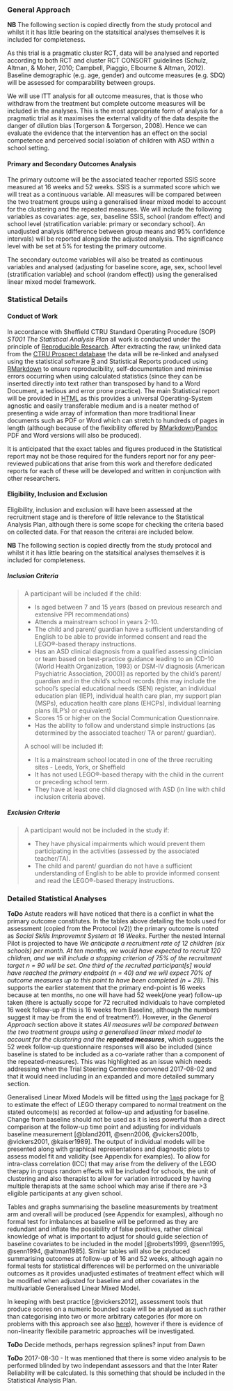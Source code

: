 ### General Approach

**NB** The following section is copied directly from the study protocol and whilst it it has little bearing on the statsitical analyses themselves it is included for completeness.

As this trial is a pragmatic cluster RCT, data will be analysed and reported according to both RCT and cluster RCT CONSORT guidelines (Schulz, Altman, & Moher, 2010; Campbell, Piaggio, Elbourne & Altman, 2012). Baseline demographic (e.g. age, gender) and outcome measures (e.g. SDQ) will be assessed for comparability between groups.

We will use ITT analysis for all outcome measures, that is those who withdraw from the treatment but complete outcome measures will be included in the analyses. This is the most appropriate form of analysis for a pragmatic trial as it maximises the external validity of the data despite the danger of dilution bias (Torgerson & Torgerson, 2008). Hence we can evaluate the evidence that the intervention has an effect on the social competence and perceived social isolation of children with ASD within a school setting.

#### Primary and Secondary Outcomes Analysis

The primary outcome will be the associated teacher reported SSIS score measured at 16 weeks and 52 weeks. SSIS is a summated score which we will treat as a continuous variable. All measures will be compared between the two treatment groups using a generalised linear mixed model to account for the clustering and the repeated measures.  We will include the following variables as covariates: age, sex, baseline SSIS, school (random effect) and school level (stratification variable: primary or secondary school). An unadjusted analysis (difference between group means and 95% confidence intervals) will be reported alongside the adjusted analysis. The significance level with be set at 5% for testing the primary outcome.

The secondary outcome variables will also be treated as continuous variables and analysed (adjusting for baseline score, age, sex, school level (stratification variable) and school (random effect)) using the generalised linear mixed model framework.

### Statistical Details

#### Conduct of Work

In accordance with Sheffield CTRU Standard Operating Procedure (SOP) *ST001 The Statistical Analysis Plan* all work is conducted under the principle of [Reproducible Research](https://en.wikipedia.org/wiki/Reproducibility#Reproducible_research).  After extracting the raw, unlinked data from the [CTRU Prospect database](https://www.ctru-prospect.shef.ac.uk/) the data will be re-linked and analysed using the statistical software [R](https://www.r-project.org/) and Statistical Reports produced using [RMarkdown](http://rmarkdown.rstudio.com/) to ensure reproducibility, self-documentation and minimise errors occurring when using calculated statistics (since they can be inserted directly into text rather than transposed by hand to a Word Document, a tedious and error prone practice).  The main Statistical report will be provided in [HTML](https://en.wikipedia.org/wiki/HTML) as this provides a universal Operating-System agnostic and easily transferable medium and is a neater method of presenting a wide array of information than more traditional linear documents such as PDF or Word which can stretch to hundreds of pages in length (although because of the flexibility offered by [RMarkdown](http://rmarkdown.rstudio.com/)/[Pandoc](http://pandoc.org/) PDF and Word versions will also be produced).

It is anticipated that the exact tables and figures produced in the Statistical report may not be those required for the funders report nor for any peer-reviewed publications that arise from this work and therefore dedicated reports for each of these will be developed and written in conjunction with other researchers.

#### Eligibility, Inclusion and Exclusion

Eligibility, inclusion and exclusion will have been assessed at the recruitment stage and is therefore of little relevance to the Statistical Analysis Plan, although there is some scope for checking the criteria based on collected data.  For that reason the criterai are included below.

**NB** The following section is copied directly from the study protocol and whilst it it has little bearing on the statsitical analyses themselves it is included for completeness.

##### Inclusion Criteria

> A participant will be included if the child:
>
> * Is aged between 7 and 15 years (based on previous research and extensive PPI recommendations)
> * Attends a mainstream school in years 2-10.
> * The child and parent/ guardian have a sufficient understanding of English to be able to provide informed consent and read the LEGO®-based therapy instructions.
> * Has an ASD clinical diagnosis from a qualified assessing clinician or team based on best-practice guidance leading to an ICD-10 (World Health Organization, 1993) or DSM-IV diagnosis (American Psychiatric Association, 2000)] as reported by the child’s parent/ guardian and in the child’s school records (this may include the school’s special educational needs (SEN) register, an individual education plan (IEP), individual health care plan, my support plan (MSPs), education health care plans (EHCPs), individual learning plans (ILP’s) or equivalent)
> * Scores 15 or higher on the Social Communication Questionnaire.
> * Has the ability to follow and understand simple instructions (as determined by the associated teacher/ TA or parent/ guardian).
>
> A school will be included if:
>
> * It is a mainstream school located in one of the three recruiting sites - Leeds, York, or Sheffield
> * It has not used LEGO®-based therapy with the child in the current or preceding school term.
> * They have at least one child diagnosed with ASD (in line with child inclusion criteria above).

##### Exclusion Criteria

> A participant would not be included in the study if:
>
> * They have physical impairments which would prevent them participating in the activities (assessed by the associated teacher/TA).
> * The child and parent/ guardian do not have a sufficient understanding of English to be able to provide informed consent and read the LEGO®-based therapy instructions.

### Detailed Statistical Analyses

**ToDo** Astute readers will have noticed that there is a conflict in what the primary outcome constitutes.  In the tables above detailing the tools used for assessment (copied from the Protocol (v2)) the primary outcome is noted as *Social Skills Improvemnt System at 16 Weeks*.  Further the nested Internal Pilot is projected to have *We anticipate a recruitment rate of 12 children (six schools) per month.  At ten months, we would have expected to recruit 120 children, and we will include a stopping criterion of 75% of the recruitment target n = 90 will be set.  One third of the recruited participant[s] would have reached the primary endpoint (n = 40) and we will expect 70% of outcome measures up to this point to have been completed (n = 28)*.  This supports the earlier statement that the primary end-point is 16 weeks because at ten months, no one will have had 52 week(/one year) follow-up taken (there is actually scope for 72 recruited individuals to have completed 16 week follow-up if this is 16 weeks from Baseline, although the numbers suggest it may be from the end of treatment?).  However, in the *General Approach* section above it states *All measures will be compared between the two treatment groups using a generalised linear mixed model to account for the clustering and the **repeated measures***, which suggests the 52 week follow-up questionnaire responses will also be included (since baseline is stated to be included as a co-variate rather than a component of the repeated-measures).  This was highlighted as an issue which needs addressing when the Trial Steering Commitee convened 2017-08-02 and that it would need including in an expanded and more detailed summary section.

Generalised Linear Mixed Models will be fitted using the [`lme4`](https://github.com/lme4/lme4/) package for [R](https://www.r-project.org/) to estimate the effect of LEGO therapy compared to normal treatment on the stated outcome(s) as recorded at follow-up and adjusting for baseline.  Change from baseline should not be used as it is less powerful than a direct comparison at the follow-up time point and adjusting for individuals baseline measurement [@bland2011, @senn2006, @vickers2001b, @vickers2001, @kaiser1989].  The output of individual models will be presented along with graphical representations and diagnostic plots to assess model fit and validity (see Appendix for examples).  To allow for intra-class correlation (ICC) that may arise from the delivery of the LEGO therapy in groups random effects will be included for schools, the unit of clustering and also therapist to allow for variation introduced by having multiple therapists at the same school which may arise if there are >3 eligible participants at any given school.

Tables and graphs summarising the  baseline measurements by treatment arm and overall will be produced (see Appendix for examples), although no formal test for imbalances at baseline will be peformed as they are redundant and inflate the possibility of false positives, rather clinical knowledge of what is important to adjust for should guide selection of baseline covariates to be included in the model [@roberts1999, @senn1995, @senn1994, @altman1985].  Similar tables will also be produced summarising outcomes at follow-up of 16 and 52 weeks, although again no formal tests for statistical differences will be performed on the univariable outcomes as it provides unadjusted estimates of treatment effect which will be modified when adjusted for baseline and other covariates in the multivariable Generalised Linear Mixed Model.

In keeping with best practice [@vickers2012], assessment tools that produce scores on a numeric bounded scale will be analysed as such rather than categorising into two or more arbitrary categories (for more on problems with this approach see also [here](http://biostat.mc.vanderbilt.edu/wiki/Main/CatContinuous)), however if there is evidence of non-linearity flexibile parametric approaches will be investigated.

**ToDo** Decide methods, perhaps regression splines? input from Dawn

**ToDo** 2017-08-30 - It was mentioned that there is some video analysis to be performed blinded by two independant assessors and that the Inter Rater Reliability will be calculated.  Is this something that should be included in the Statistical Analysis Plan.
